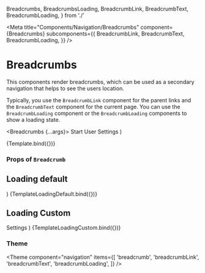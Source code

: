   Breadcrumbs,
  BreadcrumbsLoading,
  BreadcrumbLink,
  BreadcrumbText,
  BreadcrumbLoading,
} from './'

<Meta
  title="Components/Navigation/Breadcrumbs"
  component={Breadcrumbs}
  subcomponents={{
    BreadcrumbLink,
    BreadcrumbText,
    BreadcrumbLoading,
  }}
/>

# Breadcrumbs

This components render breadcrumbs, which can be used as a secondary navigation that helps to see the users location.

Typically, you use the `BreadcrumbLink` component for the parent links and the `BreadcrumbText` component for the current page.
You can use the `BreadcrumbLoading` component or the `BreadcrumbLoading` components to show a loading state.

  <Breadcrumbs {...args}>
    <BreadcrumbLink href="#">Start</BreadcrumbLink>
    <BreadcrumbLink href="#">User</BreadcrumbLink>
    <BreadcrumbText>Settings</BreadcrumbText>
  </Breadcrumbs>
)

<Canvas>
  <Story name="Default">{Template.bind({})}</Story>
</Canvas>

### Props of `Breadcrumb`

<ArgsTable story="Default" />

## Loading default

  <BreadcrumbsLoading numberOfItems={3} />
)

<Canvas>
  <Story name="LoadingDefault">{TemplateLoadingDefault.bind({})}</Story>
</Canvas>

## Loading Custom

  <Breadcrumbs>
    <BreadcrumbLoading loadingBarProps={{ className: '!w-10' }} />
    <BreadcrumbLoading />
    <BreadcrumbText>Settings</BreadcrumbText>
  </Breadcrumbs>
)

<Canvas>
  <Story name="Loading Custom">{TemplateLoadingCustom.bind({})}</Story>
</Canvas>

### Theme

<Theme
  component="navigation"
  items={[
    'breadcrumb',
    'breadcrumbLink',
    'breadcrumbText',
    'breadcrumbLoading',
  ]}
/>
